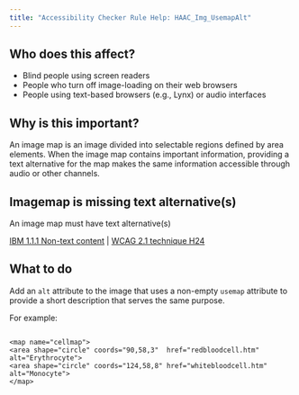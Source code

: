```yaml
---
title: "Accessibility Checker Rule Help: HAAC_Img_UsemapAlt"
---
```


<div className="toolHelp">
<Row>
<Column colLg={5} colMd={3} colSm={4} className="toolLeft">

## Who does this affect?

* Blind people using screen readers
* People who turn off image-loading on their web browsers
* People using text-based browsers (e.g., Lynx) or audio interfaces

## Why is this important?

An image map is an image divided into selectable regions defined by area elements. When the image map contains important information, providing a text alternative for the map makes the same information accessible through audio or other channels.

</Column>
<Column colLg={11} colMd={5} colSm={4} className="toolMain">

<div id="locLevel"></div>

## Imagemap is missing text alternative(s)
An image map must have text alternative(s)

[IBM 1.1.1 Non-text content](http://www.ibm.com/able/guidelines/ci162/non_text_content.html) | [WCAG  2.1 technique H24](https://www.w3.org/TR/WCAG20-TECHS/H24)

<div id="locSnippet"></div>

## What to do

Add an `alt` attribute to the image that uses a non-empty `usemap` attribute to provide a short description that serves the same purpose.

For example:
```<img src="blood.gif" width="145" height="126" alt="Blood Cells" usemap="#cellmap">

<map name="cellmap">
<area shape="circle" coords="90,58,3"  href="redbloodcell.htm" alt="Erythrocyte">
<area shape="circle" coords="124,58,8" href="whitebloodcell.htm" alt="Monocyte">
</map>
```

</Column>
</Row>
</div>

